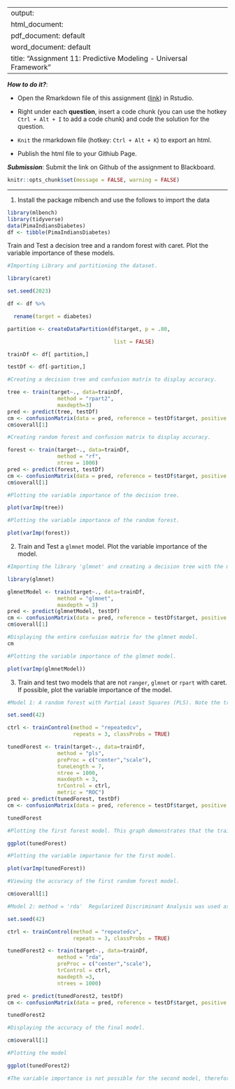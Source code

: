 
---
output: 
  html_document:
  pdf_document: default
  word_document: default
title: "Assignment 11: Predictive Modeling - Universal Framework"
---

***How to do it?***: 

- Open the Rmarkdown file of this assignment ([link](assignment11.Rmd)) in Rstudio. 

- Right under each **question**, insert  a code chunk (you can use the hotkey `Ctrl + Alt + I` to add a code chunk) and code the solution for the question. 

- `Knit` the rmarkdown file (hotkey: `Ctrl + Alt + K`) to export an html.  

-  Publish the html file to your Githiub Page. 

***Submission***: Submit the link on Github of the assignment to Blackboard.

```r
knitr::opts_chunk$set(message = FALSE, warning = FALSE)
```


-------

1. Install the package mlbench and use the follows to import the data

```r
library(mlbench)
library(tidyverse)
data(PimaIndiansDiabetes)
df <- tibble(PimaIndiansDiabetes)
```

Train and Test a decision tree and a random forest with caret. Plot the variable importance of these models. 

```r
#Importing Library and partitioning the dataset.

library(caret)

set.seed(2023)

df <- df %>% 

  rename(target = diabetes)

partition <- createDataPartition(df$target, p = .80, 

                                  list = FALSE)

trainDf <- df[ partition,]

testDf <- df[-partition,]
```

```r
#Creating a decision tree and confusion matrix to display accuracy.

tree <- train(target~., data=trainDf, 
                method = "rpart2",
                maxdepth=3)
pred <- predict(tree, testDf)
cm <- confusionMatrix(data = pred, reference = testDf$target, positive = "pos")
cm$overall[1]
```


```r
#Creating random forest and confusion matrix to display accuracy.

forest <- train(target~., data=trainDf, 
                method = "rf",
                ntree = 1000) 
pred <- predict(forest, testDf)
cm <- confusionMatrix(data = pred, reference = testDf$target, positive = "pos")
cm$overall[1]

```

```r
#Plotting the variable importance of the decision tree.

plot(varImp(tree))
```

```r
#Plotting the variable importance of the random forest.

plot(varImp(forest))
```

2. Train and Test a `glmnet` model. Plot the variable importance of the model. 

```r
#Importing the library 'glmnet' and creating a decision tree with the method set to glmnet

library(glmnet)

glmnetModel <- train(target~., data=trainDf, 
                method = "glmnet",
                maxdepth = 3) 
pred <- predict(glmnetModel, testDf)
cm <- confusionMatrix(data = pred, reference = testDf$target, positive = "pos")
cm$overall[1]

```
```r
#Displaying the entire confusion matrix for the glmnet model.
cm
```


```r
#Plotting the variable importance of the glmnet model.

plot(varImp(glmnetModel))
```


3. Train and test two models that are not `ranger`, `glmnet` or `rpart`  with caret. If possible, plot the variable importance of the model. 

```r
#Model 1: A random forest with Partial Least Squares (PLS). Note the train control function was implemented with the method repeated cv to repeat the cross validation on the training data.

set.seed(42)

ctrl <- trainControl(method = "repeatedcv",
                     repeats = 3, classProbs = TRUE)

tunedForest <- train(target~., data=trainDf, 
                method = "pls",
                preProc = c("center","scale"),
                tuneLength = 7,
                ntree = 1000,
                maxdepth = 3,
                trControl = ctrl,
                metric = "ROC") 
pred <- predict(tunedForest, testDf)
cm <- confusionMatrix(data = pred, reference = testDf$target, positive = "pos")

tunedForest

```
```r
#Plotting the first forest model. This graph demonstrates that the training accuracy was best with 4 components. Therefore, the number of components used in the model is 4.

ggplot(tunedForest)
```
```r
#Plotting the variable importance for the first model.

plot(varImp(tunedForest))
```
```r
#Viewing the accuracy of the first random forest model.

cm$overall[1]
```
```r
#Model 2: method = 'rda'  Regularized Discriminant Analysis was used as the method for the second forest. This method was used to find the model with the highest accuracy using the best combination of the parameters λ and γ. 

set.seed(42)

ctrl <- trainControl(method = "repeatedcv",
                     repeats = 3, classProbs = TRUE)

tunedForest2 <- train(target~., data=trainDf, 
                method = "rda",
                preProc = c("center","scale"),
                trControl = ctrl,
                maxdepth =3,
                ntrees = 1000)

pred <- predict(tunedForest2, testDf)
cm <- confusionMatrix(data = pred, reference = testDf$target, positive = "pos")

tunedForest2

```
```r
#Displaying the accuracy of the final model.

cm$overall[1]
```
```r
#Plotting the model 

ggplot(tunedForest2)
```
```r
#The variable importance is not possible for the second model, therefore the entire model was plotted instead.
```

